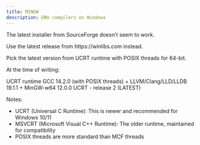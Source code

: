 ```yaml
---
title: MINGW
description: GNU compilers on Windows
---
```


The latest installer from SourceForge doesn't seem to work.

Use the latest release from https://winlibs.com instead.

Pick the latest version from UCRT runtime with POSIX threads for 64-bit.

At the time of writing: 

UCRT runtime
GCC 14.2.0 (with POSIX threads) + LLVM/Clang/LLD/LLDB 19.1.1 + MinGW-w64 12.0.0 UCRT - release 2   (LATEST)

Notes: 

- UCRT (Universal C Runtime): This is newer and recommended for Windows 10/11
- MSVCRT (Microsoft Visual C++ Runtime): The older runtime, maintained for compatibility
- POSIX threads are more standard than MCF threads

